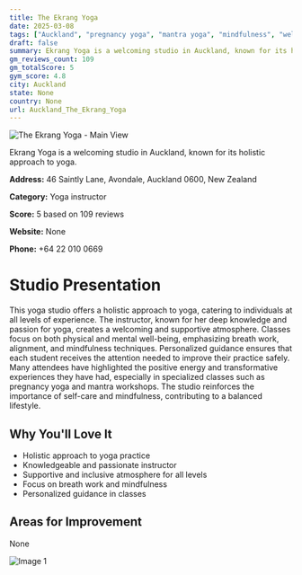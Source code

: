 ```yaml
---
title: The Ekrang Yoga
date: 2025-03-08
tags: ["Auckland", "pregnancy yoga", "mantra yoga", "mindfulness", "welcoming atmosphere", "holistic approach", "Auckland"]  
draft: false
summary: Ekrang Yoga is a welcoming studio in Auckland, known for its holistic approach to yoga.
gm_reviews_count: 109
gm_totalScore: 5
gym_score: 4.8
city: Auckland
state: None
country: None
url: Auckland_The_Ekrang_Yoga
---
```


<div className="aspect-[16/9] relative my-8">
  <img 
    src="https://lh5.googleusercontent.com/p/AF1QipMLI0EXcyo3-u2cQSn81VHCESiOvI1Idkcu-pu_=w1920-h1080-k-no"
    alt="The Ekrang Yoga - Main View"
    className="object-cover absolute inset-0 w-full h-full rounded-lg"
  />
</div>

Ekrang Yoga is a welcoming studio in Auckland, known for its holistic approach to yoga.

**Address:** 46 Saintly Lane, Avondale, Auckland 0600, New Zealand

**Category:** Yoga instructor

**Score:** 5 based on 109 reviews

**Website:** None

**Phone:** +64 22 010 0669

# Studio Presentation

This yoga studio offers a holistic approach to yoga, catering to individuals at all levels of experience. The instructor, known for her deep knowledge and passion for yoga, creates a welcoming and supportive atmosphere. Classes focus on both physical and mental well-being, emphasizing breath work, alignment, and mindfulness techniques. Personalized guidance ensures that each student receives the attention needed to improve their practice safely. Many attendees have highlighted the positive energy and transformative experiences they have had, especially in specialized classes such as pregnancy yoga and mantra workshops. The studio reinforces the importance of self-care and mindfulness, contributing to a balanced lifestyle.

## Why You'll Love It

- Holistic approach to yoga practice
- Knowledgeable and passionate instructor
- Supportive and inclusive atmosphere for all levels
- Focus on breath work and mindfulness
- Personalized guidance in classes

## Areas for Improvement

None

<div className="grid grid-cols-1 xl:grid-cols-2 gap-4 my-8">
<div className="aspect-[4/3] relative"><img src="https://lh5.googleusercontent.com/p/AF1QipMLI0EXcyo3-u2cQSn81VHCESiOvI1Idkcu-pu_=w1920-h1080-k-no" alt="Image 1" className="object-cover absolute inset-0 w-full h-full rounded-lg" /></div>
</div>